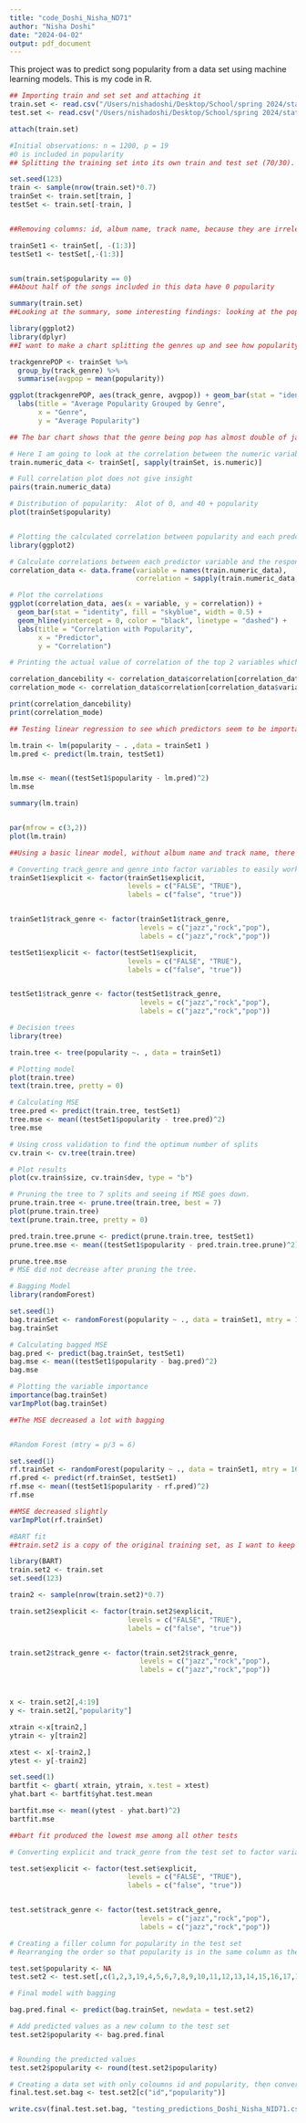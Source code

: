 ```yaml
---
title: "code_Doshi_Nisha_ND71"
author: "Nisha Doshi"
date: "2024-04-02"
output: pdf_document
---
```


This project was to predict song popularity from a data set using machine learning models. This is my code in R. 

```r
## Importing train and set set and attaching it 
train.set <- read.csv("/Users/nishadoshi/Desktop/School/spring 2024/stat 1361/final project/train.csv")
test.set <- read.csv("/Users/nishadoshi/Desktop/School/spring 2024/stat 1361/final project/test.csv")

attach(train.set)

#Initial observations: n = 1200, p = 19 
#0 is included in popularity 
## Splitting the training set into its own train and test set (70/30). 

set.seed(123)
train <- sample(nrow(train.set)*0.7) 
trainSet <- train.set[train, ] 
testSet <- train.set[-train, ]


##Removing columns: id, album name, track name, because they are irrelevant and character variables, which will not work with the models being tested. 

trainSet1 <- trainSet[, -(1:3)]
testSet1 <- testSet[,-(1:3)]


sum(train.set$popularity == 0)
##About half of the songs included in this data have 0 popularity

summary(train.set)
##Looking at the summary, some interesting findings: looking at the popularity, the mean is only 27.38 so most the data is the set itself does not have a average high popularity rating. The other averages do not seem unusual. A majority of the songs in the data are not explicit. 
```

```r

library(ggplot2)
library(dplyr)
##I want to make a chart splitting the genres up and see how popularity is split between the genres, because I believe pop would indicate more popularity, majority of the time. 

trackgenrePOP <- trainSet %>%
  group_by(track_genre) %>% 
  summarise(avgpop = mean(popularity))

ggplot(trackgenrePOP, aes(track_genre, avgpop)) + geom_bar(stat = "identity", color = "orange", fill= "lightblue") +
  labs(title = "Average Popularity Grouped by Genre",
       x = "Genre",
       y = "Average Popularity")

## The bar chart shows that the genre being pop has almost double of jazz and rocks average popularity.  

```
```r
# Here I am going to look at the correlation between the numeric variables and popularity to see if there are any patterns 
train.numeric_data <- trainSet[, sapply(trainSet, is.numeric)]

# Full correlation plot does not give insight
pairs(train.numeric_data)

# Distribution of popularity:  Alot of 0, and 40 + popularity
plot(trainSet$popularity)


# Plotting the calculated correlation between popularity and each predcitor 
library(ggplot2)

# Calculate correlations between each predictor variable and the response variable
correlation_data <- data.frame(variable = names(train.numeric_data), 
                               correlation = sapply(train.numeric_data, function(x) cor(x, train.numeric_data$popularity)))

# Plot the correlations
ggplot(correlation_data, aes(x = variable, y = correlation)) +
  geom_bar(stat = "identity", fill = "skyblue", width = 0.5) +
  geom_hline(yintercept = 0, color = "black", linetype = "dashed") +
  labs(title = "Correlation with Popularity",
       x = "Predictor",
       y = "Correlation")

# Printing the actual value of correlation of the top 2 variables which was danceability and mode

correlation_dancebility <- correlation_data$correlation[correlation_data$variable == "danceability"]
correlation_mode <- correlation_data$correlation[correlation_data$variable == "mode"]

print(correlation_dancebility)
print(correlation_mode)

```

```r
## Testing linear regression to see which predictors seem to be important 

lm.train <- lm(popularity ~ . ,data = trainSet1 )
lm.pred <- predict(lm.train, testSet1)


lm.mse <- mean((testSet1$popularity - lm.pred)^2)
lm.mse

summary(lm.train)


par(mfrow = c(3,2))
plot(lm.train)

##Using a basic linear model, without album name and track name, there are some results, but with a low R^2 so it is difficult to explain the variance. Least to most important: duration_ms, mode, danceability, energy, valence, tempo, track_genre pop. I am not going to continue with linear model for predictions. 

```

```r
# Converting track_genre and genre into factor variables to easily work with models
trainSet1$explicit <- factor(trainSet1$explicit,
                             levels = c("FALSE", "TRUE"),
                             labels = c("false", "true"))


trainSet1$track_genre <- factor(trainSet1$track_genre,
                                levels = c("jazz","rock","pop"),
                                labels = c("jazz","rock","pop"))

testSet1$explicit <- factor(testSet1$explicit,
                             levels = c("FALSE", "TRUE"),
                             labels = c("false", "true"))


testSet1$track_genre <- factor(testSet1$track_genre,
                                levels = c("jazz","rock","pop"),
                                labels = c("jazz","rock","pop"))


```

```r
# Decision trees
library(tree)

train.tree <- tree(popularity ~. , data = trainSet1)

# Plotting model
plot(train.tree)
text(train.tree, pretty = 0)

# Calculating MSE 
tree.pred <- predict(train.tree, testSet1)
tree.mse <- mean((testSet1$popularity - tree.pred)^2)
tree.mse

# Using cross validation to find the optimum number of splits
cv.train <- cv.tree(train.tree)

# Plot results 
plot(cv.train$size, cv.train$dev, type = "b")

# Pruning the tree to 7 splits and seeing if MSE goes down. 
prune.train.tree <- prune.tree(train.tree, best = 7)
plot(prune.train.tree)
text(prune.train.tree, pretty = 0)

pred.train.tree.prune <- predict(prune.train.tree, testSet1)
prune.tree.mse <- mean((testSet1$popularity - pred.train.tree.prune)^2)

prune.tree.mse
# MSE did not decrease after pruning the tree. 
```

```r
# Bagging Model  
library(randomForest)

set.seed(1)
bag.trainSet <- randomForest(popularity ~ ., data = trainSet1, mtry = 15, importance = TRUE)
bag.trainSet

# Calculating bagged MSE 
bag.pred <- predict(bag.trainSet, testSet1)
bag.mse <- mean((testSet1$popularity - bag.pred)^2)
bag.mse

# Plotting the variable importance
importance(bag.trainSet)
varImpPlot(bag.trainSet)

##The MSE decreased a lot with bagging


#Random Forest (mtry = p/3 = 6)

set.seed(1)
rf.trainSet <- randomForest(popularity ~ ., data = trainSet1, mtry = 16/3, importance = TRUE)
rf.pred <- predict(rf.trainSet, testSet1)
rf.mse <- mean((testSet1$popularity - rf.pred)^2)
rf.mse

##MSE decreased slightly 
varImpPlot(rf.trainSet) 


```

```r
#BART fit 
##train.set2 is a copy of the original training set, as I want to keep the first one as the original. But working with the copy, I recreated another train sample and made explicit and track_genre factor variables, then performed BART model.

library(BART)
train.set2 <- train.set
set.seed(123)

train2 <- sample(nrow(train.set2)*0.7) 

train.set2$explicit <- factor(train.set2$explicit,
                             levels = c("FALSE", "TRUE"),
                             labels = c("false", "true"))


train.set2$track_genre <- factor(train.set2$track_genre,
                                levels = c("jazz","rock","pop"),
                                labels = c("jazz","rock","pop"))



x <- train.set2[,4:19]
y <- train.set2[,"popularity"]

xtrain <-x[train2,]
ytrain <- y[train2]

xtest <- x[-train2,] 
ytest <- y[-train2]

set.seed(1)
bartfit <- gbart( xtrain, ytrain, x.test = xtest)
yhat.bart <- bartfit$yhat.test.mean 

bartfit.mse <- mean((ytest - yhat.bart)^2)
bartfit.mse

##bart fit produced the lowest mse among all other tests 

```


```r
# Converting explicit and track_genre from the test set to factor variables 

test.set$explicit <- factor(test.set$explicit,
                             levels = c("FALSE", "TRUE"),
                             labels = c("false", "true"))


test.set$track_genre <- factor(test.set$track_genre,
                                levels = c("jazz","rock","pop"),
                                labels = c("jazz","rock","pop"))

# Creating a filler column for popularity in the test set 
# Rearranging the order so that popularity is in the same column as the train set

test.set$popularity <- NA 
test.set2 <- test.set[,c(1,2,3,19,4,5,6,7,8,9,10,11,12,13,14,15,16,17,18)]

# Final model with bagging 

bag.pred.final <- predict(bag.trainSet, newdata = test.set2)

# Add predicted values as a new column to the test set
test.set2$popularity <- bag.pred.final


# Rounding the predicted values 
test.set2$popularity <- round(test.set2$popularity)

# Creating a data set with only coloumns id and popularity, then converting it to a csv set. 
final.test.set.bag <- test.set2[c("id","popularity")]

write.csv(final.test.set.bag, "testing_predictions_Doshi_Nisha_NID71.csv")

```

